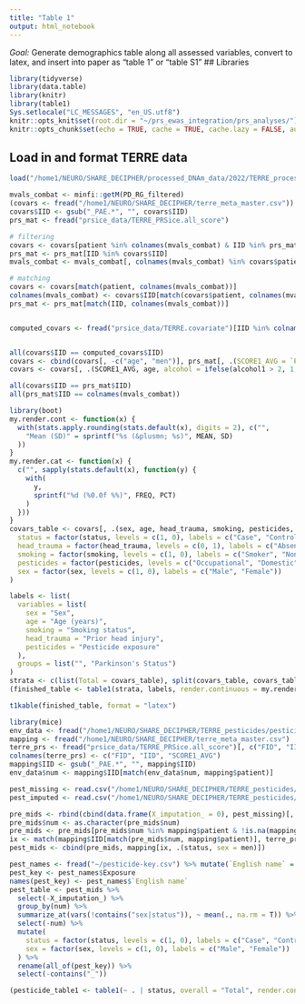 ```yaml
---
title: "Table 1"
output: html_notebook
---
```

*Goal:* Generate demographics table along all assessed variables, convert to latex, and insert into paper as "table 1" or "table S1"
## Libraries
```r
library(tidyverse)
library(data.table)
library(knitr)
library(table1)
Sys.setlocale("LC_MESSAGES", "en_US.utf8")
knitr::opts_knit$set(root.dir = "~/prs_ewas_integration/prs_analyses/")
knitr::opts_chunk$set(echo = TRUE, cache = TRUE, cache.lazy = FALSE, autodep = TRUE)
```

## Load in and format TERRE data
```r
load("/home1/NEURO/SHARE_DECIPHER/processed_DNAm_data/2022/TERRE_processed_2022/1-TERRE_RG_filtered.RData") # PD_RG_filtered

mvals_combat <- minfi::getM(PD_RG_filtered)
(covars <- fread("/home1/NEURO/SHARE_DECIPHER/terre_meta_master.csv"))
covars$IID <- gsub("_PAE.*", "", covars$IID)
prs_mat <- fread("prsice_data/TERRE_PRSice.all_score")

# filtering
covars <- covars[patient %in% colnames(mvals_combat) & IID %in% prs_mat$IID]
prs_mat <- prs_mat[IID %in% covars$IID]
mvals_combat <- mvals_combat[, colnames(mvals_combat) %in% covars$patient]

# matching
covars <- covars[match(patient, colnames(mvals_combat))]
colnames(mvals_combat) <- covars$IID[match(covars$patient, colnames(mvals_combat))]
prs_mat <- prs_mat[match(IID, colnames(mvals_combat))]


computed_covars <- fread("prsice_data/TERRE.covariate")[IID %in% colnames(mvals_combat)]


all(covars$IID == computed_covars$IID)
covars <- cbind(covars[, -c("age", "men")], prs_mat[, .(SCORE1_AVG = `Pt_5e-08`)], computed_covars)
covars <- covars[, .(SCORE1_AVG, age, alcohol = ifelse(alcohol1 > 2, 1, 0), smoking = ifelse(smoking > 1, 1, 0), pesticides = ifelse(pesticides_work == 1, "Occupational", ifelse(pesticides_domestic == 1, "Domestic", "None")), status, GPC1 = V3, GPC2 = V4, GPC3 = V5, PC1, PC2, PC3, PC4, PC5, PC6, PC7, PC8, PC9, PC10, head_trauma = head_trauma_loc, sex)]

all(covars$IID == prs_mat$IID)
all(prs_mat$IID == colnames(mvals_combat))
```

```r
library(boot)
my.render.cont <- function(x) {
  with(stats.apply.rounding(stats.default(x), digits = 2), c("",
    "Mean (SD)" = sprintf("%s (&plusmn; %s)", MEAN, SD)
  ))
}
my.render.cat <- function(x) {
  c("", sapply(stats.default(x), function(y) {
    with(
      y,
      sprintf("%d (%0.0f %%)", FREQ, PCT)
    )
  }))
}
covars_table <- covars[, .(sex, age, head_trauma, smoking, pesticides, status)] %>% mutate(
  status = factor(status, levels = c(1, 0), labels = c("Case", "Control")),
  head_trauma = factor(head_trauma, levels = c(0, 1), labels = c("Absent", "Present")),
  smoking = factor(smoking, levels = c(1, 0), labels = c("Smoker", "Non-smoker")),
  pesticides = factor(pesticides, levels = c("Occupational", "Domestic")),
  sex = factor(sex, levels = c(1, 0), labels = c("Male", "Female"))
)

labels <- list(
  variables = list(
    sex = "Sex",
    age = "Age (years)",
    smoking = "Smoking status",
    head_trauma = "Prior head injury",
    pesticides = "Pesticide exposure"
  ),
  groups = list("", "Parkinson's Status")
)
strata <- c(list(Total = covars_table), split(covars_table, covars_table$status))
(finished_table <- table1(strata, labels, render.continuous = my.render.cont, render.categorical = my.render.cat))
```
```r
t1kable(finished_table, format = "latex")
```

```r
library(mice)
env_data <- fread("/home1/NEURO/SHARE_DECIPHER/TERRE_pesticides/pesticides.csv")
mapping <- fread("/home1/NEURO/SHARE_DECIPHER/terre_meta_master.csv")
terre_prs <- fread("prsice_data/TERRE_PRSice.all_score")[, c("FID", "IID", "Pt_5e-08")]
colnames(terre_prs) <- c("FID", "IID", "SCORE1_AVG")
mapping$IID <- gsub("_PAE.*", "", mapping$IID)
env_data$num <- mapping$IID[match(env_data$num, mapping$patient)]

pest_missing <- read.csv("/home1/NEURO/SHARE_DECIPHER/TERRE_pesticides/pesticides.csv")
pest_imputed <- read.csv("/home1/NEURO/SHARE_DECIPHER/TERRE_pesticides/pesticides_imputed.csv")

pre_mids <- rbind(cbind(data.frame(X_imputation_ = 0), pest_missing)[, colnames(pest_imputed)], pest_imputed)
pre_mids$num <- as.character(pre_mids$num)
pre_mids <- pre_mids[pre_mids$num %in% mapping$patient & !is.na(mapping$IID[match(pre_mids$num, mapping$patient)]), ]
ix <- match(mapping$IID[match(pre_mids$num, mapping$patient)], terre_prs$IID)
pest_mids <- cbind(pre_mids, mapping[ix, .(status, sex = men)])

pest_names <- fread("~/pesticide-key.csv") %>% mutate(`English name` = ifelse(`English name` != Class & Class != "", paste0(`English name`, " (", Class, ")"), `English name`))
pest_key <- pest_names$Exposure
names(pest_key) <- pest_names$`English name`
pest_table <- pest_mids %>%
  select(-X_imputation_) %>%
  group_by(num) %>%
  summarize_at(vars(!contains("sex|status")), ~ mean(., na.rm = T)) %>%
  select(-num) %>%
  mutate(
    status = factor(status, levels = c(1, 0), labels = c("Case", "Control")),
    sex = factor(sex, levels = c(1, 0), labels = c("Male", "Female"))
  ) %>%
  rename(all_of(pest_key)) %>%
  select(-contains("_"))

(pesticide_table1 <- table1(~ . | status, overall = "Total", render.continuous = my.render.cont, data = pest_table))
```
